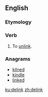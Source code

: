 ==English==

===Etymology===
{{prefix|de|link|lang=en}}

===Verb===
{{en-verb}}

# To [[unlink]].

===Anagrams===
* [[kilned#English|kilned]]
* [[kindle#English|kindle]]
* [[linked#English|linked]]

[[ku:delink]]
[[zh:delink]]